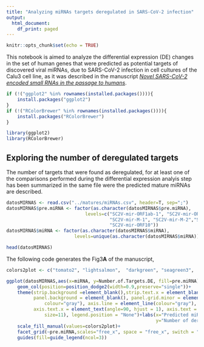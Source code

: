 ```yaml
---
title: "Analyzing miRNAs targets deregulated in SARS-CoV-2 infection"
output:
  html_document:
    df_print: paged
---
```

```r
knitr::opts_chunk$set(echo = TRUE)
```

This notebook is aimed to analyze the differential expression (DE) changes in the set
of human genes that were predicted as potential targets of discovered viral miRNAs,
due to SARS-CoV-2 infection in cell cultures of the Calu3 cell line, as it was described in the manuscript [*Novel SARS-CoV-2 encoded small RNAs in the passage to humans*](https://academic.oup.com/bioinformatics/advance-article/doi/10.1093/bioinformatics/btaa1002/6007256).


```r

if (!("ggplot2" %in% rownames(installed.packages()))){
    install.packages("ggplot2")
}
if (!("RColorBrewer" %in% rownames(installed.packages()))){
    install.packages("RColorBrewer")
}

library(ggplot2)
library(RColorBrewer)
```

## Exploring the number of deregulated targets

The number of targets that were found as deregulated, for at least one of the comparisons performed during the differential expression analyis step has been summarized in the same file were the predicted mature miRNAs are described.

```r
datosMIRNAS <- read.csv("../matures/miRNAs.csv", header=T, sep=";")
datosMIRNAS$pre.miRNA <- factor(as.character(datosMIRNAS$pre.miRNA), 
                             levels=c("SC2V-mir-ORF1ab-1", "SC2V-mir-ORF1ab-2",
                                      "SC2V-mir-M-1", "SC2V-mir-M-2","SC2V-mir-M-3", 
                                      "SC2V-mir-ORF10"))
datosMIRNAS$miRNA <- factor(as.character(datosMIRNAS$miRNA), 
                         levels=unique(as.character(datosMIRNAS$miRNA)))

head(datosMIRNAS)
```

The following code generates the Fig3**A** of the manuscript,
```r
colors2plot <- c("tomato2", "lightsalmon",  "darkgreen", "seagreen3",  "darkseagreen1", "darkmagenta")

ggplot(datosMIRNAS,aes(x=miRNA, y=Number.of.Targets.DE, fill=pre.miRNA))+
    geom_col(position=position_dodge2(width=0.9,preserve="single"))+
    theme(strip.background =element_blank(),strip.text.x = element_blank(),
          panel.background = element_blank(), panel.grid.minor = element_line(
              colour="gray"), axis.line = element_line(colour="gray"), 
          axis.text.x = element_text(angle=90, hjust = 1), axis.text = element_text(
              size=11), legend.position = "None")+labs(x="Predicted miRNA", 
                                                       y="Number of deregulated targets", fill="")+
    scale_fill_manual(values=colors2plot)+
    facet_grid(~pre.miRNA,scales="free_x", space = "free_x", switch = "x")+
    guides(fill=guide_legend(ncol=3))

```

